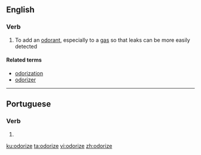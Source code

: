 ==English==

===Verb===
{{en-verb|odorizes|odorizing|odorized|odorized}}

# To add an [[odorant]], especially to a [[gas]] so that leaks can be more easily detected

====Related terms====
* [[odorization]]
* [[odorizer]]

----
==Portuguese==

===Verb===
{{pt-verb-form}}
# {{pt-verb-form-of|odorizar}}
{{rfc-auto}}

[[ku:odorize]]
[[ta:odorize]]
[[vi:odorize]]
[[zh:odorize]]